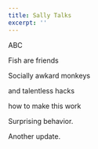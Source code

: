 ```yaml
---
title: Sally Talks
excerpt: ''
---
```


ABC

Fish are friends

Socially awkard monkeys

and talentless hacks

how to make this work

Surprising behavior.

Another update.
